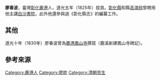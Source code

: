 '''廖春波'''，臺灣[[彰化縣|彰化]][[鹿港鎮|鹿港]]人，道光五年（1825年）拔貢{{r|記}}{{r|卓}}。[[彰化縣_(清朝)|彰化縣]]知縣[[高鴻飛|高鴻飛]]曾聘用他主講[[白沙書院|白沙書院]]，此外他還參與過《彰化縣志》的編纂工作{{r|記}}{{r|卓}}。

== 其他 ==
道光十年（1830年）廖春波曾為[[鹿港鳳山寺|鹿港鳳山寺]]撰寫〈鹿溪新建鳳山寺碑記〉{{r|卓}}。

== 參考來源 ==
{{reflist|refs=
<ref name="記">{{cite web|url=http://memory.ncl.edu.tw/tm_cgi/hypage.cgi?HYPAGE=toolbox_figure_detail.hpg&project_id=twpeop&dtd_id=15&subject_name=%E8%87%BA%E7%81%A3%E6%AD%B7%E5%8F%B2%E4%BA%BA%E7%89%A9%E5%B0%8F%E5%82%B3--%E6%98%8E%E6%B8%85%E6%9A%A8%E6%97%A5%E6%93%9A%E6%99%82%E6%9C%9F&subject_url=toolbox_figure.hpg&xml_id=0000009276&who=%E5%BB%96%E6%98%A5%E6%B3%A2 | language=zh-tw | title=廖春波  |work=臺灣記憶 |accessdate=2015-09-05 }}</ref>
<ref name="卓">{{cite book|author=卓克華 |chapter=〈第二章 鹿港鳳山寺〉 |title=《寺廟與台灣開發史》 |publisher=揚智文化 |isbn=957-818-780-7 |pages=頁76－78|date=2006年3月}}</ref>
}}

[[Category:鹿港人|Category:鹿港人]]
[[Category:廖姓|Category:廖姓]]
[[Category:清朝贡生|Category:清朝贡生]]